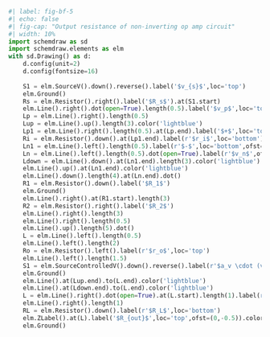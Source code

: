 ```python
#| label: fig-bf-5
#| echo: false
#| fig-cap: "Output resistance of non-inverting op amp circuit"
#| width: 10%
import schemdraw as sd
import schemdraw.elements as elm
with sd.Drawing() as d:
    d.config(unit=2)
    d.config(fontsize=16)
 
    S1 = elm.SourceV().down().reverse().label('$v_{s}$',loc='top')
    elm.Ground()
    Rs = elm.Resistor().right().label('$R_s$').at(S1.start)
    elm.Line().right().dot(open=True).length(0.5).label('$v_p$',loc='top',ofst=(0.2,-0.7))
    Lp = elm.Line().right().length(0.5)
    Lup = elm.Line().up().length(3).color('lightblue')
    Lp1 = elm.Line().right().length(0.5).at(Lp.end).label('$+$',loc='top',ofst=(0.2,0.1))
    Ri = elm.Resistor().down().at(Lp1.end).label(r'$r_i$',loc='bottom')
    Ln1 = elm.Line().left().length(0.5).label(r'$-$',loc='bottom',ofst=(-0.2,0.1))
    Ln = elm.Line().left().length(0.5).dot(open=True).label(r'$v_n$',ofst=(+0.2,-0.1))
    Ldown = elm.Line().down().at(Ln1.end).length(3).color('lightblue')
    elm.Line().up().at(Ln1.end).color('lightblue')
    elm.Line().down().length(4).at(Ln.end).dot()
    R1 = elm.Resistor().down().label('$R_1$')
    elm.Ground()
    elm.Line().right().at(R1.start).length(3)
    R2 = elm.Resistor().right().label('$R_2$')
    elm.Line().right().length(3)
    elm.Line().right().length(0.5)
    elm.Line().up().length(5).dot()
    L = elm.Line().left().length(0.5)
    elm.Line().left().length(2)
    Ro = elm.Resistor().left().label(r'$r_o$',loc='top')
    elm.Line().left().length(1.5)
    S1 = elm.SourceControlledV().down().reverse().label(r'$a_v \cdot (v_p-v_n)$',loc='bottom')
    elm.Ground()
    elm.Line().at(Lup.end).to(L.end).color('lightblue')
    elm.Line().at(Ldown.end).to(L.end).color('lightblue')
    L = elm.Line().right().dot(open=True).at(L.start).length(1).label(r'$v_{out}$')
    elm.Line().right().length(1)
    RL = elm.Resistor().down().label(r'$R_L$',loc='bottom')
    elm.ZLabel().at(L).label('$R_{out}$',loc='top',ofst=(0,-0.5)).color('blue').left()
    elm.Ground()
```
